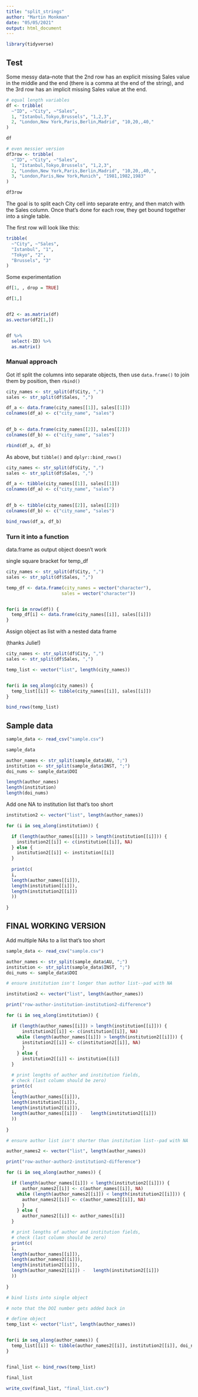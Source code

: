 ```yaml
---
title: "split_strings"
author: "Martin Monkman"
date: "05/05/2021"
output: html_document
---
```



```r
library(tidyverse)
```

## Test

Some messy data--note that the 2nd row has an explicit missing Sales value in the middle and the end (there is a comma at the end of the string), and the 3rd row has an implicit missing Sales value at the end.

```r
# equal length variables
df <- tribble(
  ~"ID", ~"City", ~"Sales",
  1, "Istanbul,Tokyo,Brussels", "1,2,3",
  2, "London,New York,Paris,Berlin,Madrid", "10,20,,40,"
)

df

# even messier version
df3row <- tribble(
  ~"ID", ~"City", ~"Sales",
  1, "Istanbul,Tokyo,Brussels", "1,2,3",
  2, "London,New York,Paris,Berlin,Madrid", "10,20,,40,",
  3, "London,Paris,New York,Munich", "1981,1982,1983"
)

df3row
```

The goal is to split each City cell into separate entry, and then match with the Sales column. Once that's done for each row, they get bound together into a single table.

The first row will look like this:

```r

tribble(
  ~"City", ~"Sales",
  "Istanbul", "1",
  "Tokyo", "2",
  "Brussels", "3"
)


```


Some experimentation

```r

df[1, , drop = TRUE]

df[1,]


df2 <- as.matrix(df)
as.vector(df2[1,])


df %>% 
  select(-ID) %>% 
  as.matrix() 

```

### Manual approach

Got it! split the columns into separate objects, then use `data.frame()` to join them by position, then `rbind()`

```r
city_names <- str_split(df$City, ",")
sales <- str_split(df$Sales, ",")

df_a <- data.frame(city_names[[1]], sales[[1]])
colnames(df_a) <- c("city_name", "sales") 
  

df_b <- data.frame(city_names[[2]], sales[[2]])
colnames(df_b) <- c("city_name", "sales") 

rbind(df_a, df_b)

```

As above, but `tibble()` and `dplyr::bind_rows()`

```r
city_names <- str_split(df$City, ",")
sales <- str_split(df$Sales, ",")

df_a <- tibble(city_names[[1]], sales[[1]])
colnames(df_a) <- c("city_name", "sales") 
  

df_b <- tibble(city_names[[2]], sales[[2]])
colnames(df_b) <- c("city_name", "sales") 

bind_rows(df_a, df_b)

```

### Turn it into a function

data.frame as output object doesn't work

single square bracket for temp_df

```r

city_names <- str_split(df$City, ",")
sales <- str_split(df$Sales, ",")

temp_df <- data.frame(city_names = vector("character"),
                     sales = vector("character"))


for(i in nrow(df)) {
  temp_df[i] <- data.frame(city_names[[i]], sales[[i]])
}

```

Assign object as list with a nested data frame

(thanks Julie!)


```r

city_names <- str_split(df$City, ",")
sales <- str_split(df$Sales, ",")

temp_list <- vector("list", length(city_names))


for(i in seq_along(city_names)) {
  temp_list[[i]] <- tibble(city_names[[i]], sales[[i]])
}

bind_rows(temp_list)

```




## Sample data

```r
sample_data <- read_csv("sample.csv")

sample_data
```

```r
author_names <- str_split(sample_data$AU, ";")
institution <- str_split(sample_data$INST, ";")
doi_nums <- sample_data$DOI

length(author_names)
length(institution)
length(doi_nums)

```



Add one NA to institution list that's too short

```r

institution2 <- vector("list", length(author_names))

for (i in seq_along(institution)) {

  if (length(author_names[[i]]) > length(institution[[i]])) {
    institution2[[i]] <- c(institution[[i]], NA)
  } else {
    institution2[[i]] <- institution[[i]]
  }
  
  print(c(
  i, 
  length(author_names[[i]]), 
  length(institution[[i]]), 
  length(institution2[[i]])
  ))
  
}


```


## FINAL WORKING VERSION

Add multiple NAs to a list that's too short

```r
sample_data <- read_csv("sample.csv")

author_names <- str_split(sample_data$AU, ";")
institution <- str_split(sample_data$INST, ";")
doi_nums <- sample_data$DOI

# ensure institution isn't longer than author list--pad with NA

institution2 <- vector("list", length(author_names))

print("row-author-institution-institution2-difference")

for (i in seq_along(institution)) {

  if (length(author_names[[i]]) > length(institution[[i]])) {
      institution2[[i]] <- c(institution[[i]], NA)
    while (length(author_names[[i]]) > length(institution2[[i]])) {
      institution2[[i]] <- c(institution2[[i]], NA)
      }
    } else {
      institution2[[i]] <- institution[[i]]
  }

  # print lengths of author and institution fields, 
  # check (last column should be zero)  
  print(c(
  i, 
  length(author_names[[i]]), 
  length(institution[[i]]), 
  length(institution2[[i]]),
  length(author_names[[i]]) -   length(institution2[[i]])
  ))
  
}

# ensure author list isn't shorter than institution list--pad with NA

author_names2 <- vector("list", length(author_names))

print("row-author-author2-institution2-difference")

for (i in seq_along(author_names)) {

  if (length(author_names[[i]]) < length(institution2[[i]])) {
      author_names2[[i]] <- c(author_names[[i]], NA)
    while (length(author_names2[[i]]) < length(institution2[[i]])) {
      author_names2[[i]] <- c(author_names2[[i]], NA)
      }
    } else {
      author_names2[[i]] <- author_names[[i]]
  }

  # print lengths of author and institution fields, 
  # check (last column should be zero)  
  print(c(
  i, 
  length(author_names[[i]]), 
  length(author_names2[[i]]), 
  length(institution2[[i]]),
  length(author_names2[[i]]) -   length(institution2[[i]])
  ))
  
}

```



```r

# bind lists into single object

# note that the DOI number gets added back in

# define object
temp_list <- vector("list", length(author_names))


for(i in seq_along(author_names)) {
  temp_list[[i]] <- tibble(author_names2[[i]], institution2[[i]], doi_nums[i])
}


final_list <- bind_rows(temp_list)

final_list

write_csv(final_list, "final_list.csv")

```


